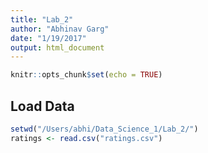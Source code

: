```yaml
---
title: "Lab_2"
author: "Abhinav Garg"
date: "1/19/2017"
output: html_document
---
```


```r
knitr::opts_chunk$set(echo = TRUE)
```

## Load Data 

```r
setwd("/Users/abhi/Data_Science_1/Lab_2/")
ratings <- read.csv("ratings.csv")
```
